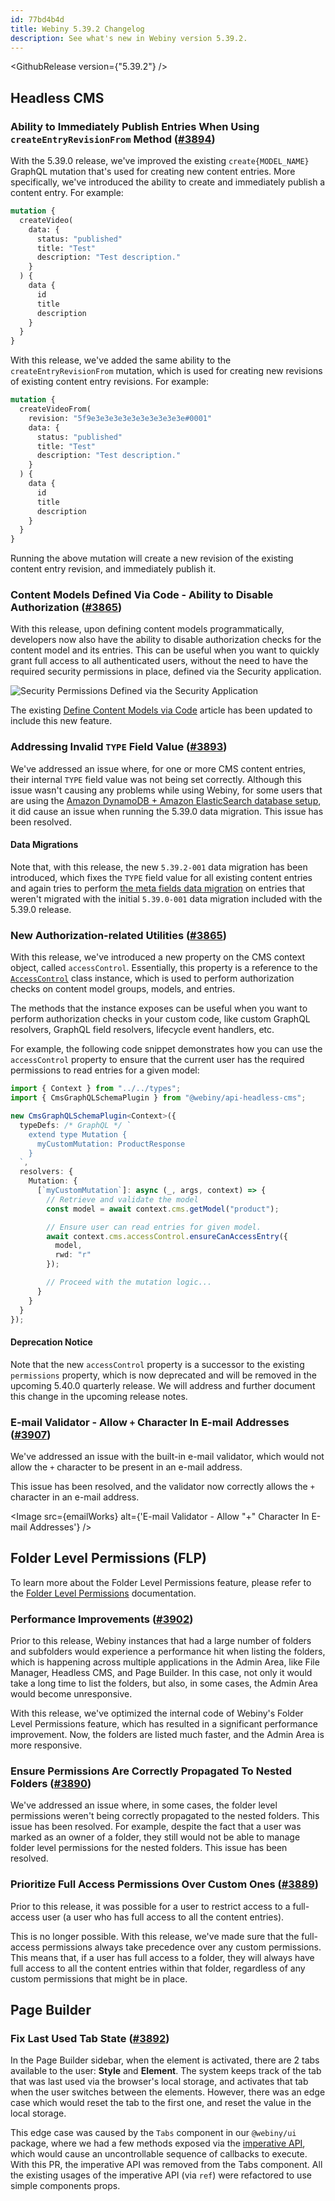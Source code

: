 ```yaml
---
id: 77bd4b4d
title: Webiny 5.39.2 Changelog
description: See what's new in Webiny version 5.39.2.
---
```



<GithubRelease version={"5.39.2"} />

## Headless CMS

### Ability to Immediately Publish Entries When Using `createEntryRevisionFrom` Method ([#3894](https://github.com/webiny/webiny-js/pull/3894))

With the 5.39.0 release, we've improved the existing `create{MODEL_NAME}` GraphQL mutation that's used for creating new content entries. More specifically, we've introduced the ability to create and immediately publish a content entry. For example:

```graphql
mutation {
  createVideo(
    data: {
      status: "published"
      title: "Test"
      description: "Test description."
    }
  ) {
    data {
      id
      title
      description
    }
  }
}
```

With this release, we've added the same ability to the `createEntryRevisionFrom` mutation, which is used for creating new revisions of existing content entry revisions. For example:

```graphql
mutation {
  createVideoFrom(
    revision: "5f9e3e3e3e3e3e3e3e3e3e3e#0001"
    data: {
      status: "published"
      title: "Test"
      description: "Test description."
    }
  ) {
    data {
      id
      title
      description
    }
  }
}
```

Running the above mutation will create a new revision of the existing content entry revision, and immediately publish it.

### Content Models Defined Via Code - Ability to Disable Authorization ([#3865](https://github.com/webiny/webiny-js/pull/3865))

With this release, upon defining content models programmatically, developers now also have the ability to disable authorization checks for the content model and its entries. This can be useful when you want to quickly grant full access to all authenticated users, without the need to have the required security permissions in place, defined via the Security application. 

<Image src={securityPermissions} alt="Security Permissions Defined via the Security Application" />

The existing [Define Content Models via Code](/docs/headless-cms/extending/content-models-via-code#disable-authorization-for-content-models-and-entries) article has been updated to include this new feature.

### Addressing Invalid `TYPE` Field Value ([#3893](https://github.com/webiny/webiny-js/pull/3893))

We've addressed an issue where, for one or more CMS content entries, their internal `TYPE` field value was not being set correctly. Although this issue wasn't causing any problems while using Webiny, for some users that are using the [Amazon DynamoDB + Amazon ElasticSearch database setup](/docs/5.38.x/architecture/introduction#different-database-setups), it did cause an issue when running the 5.39.0 data migration. This issue has been resolved.

#### Data Migrations

Note that, with this release, the new `5.39.2-001` data migration has been introduced, which fixes the `TYPE` field value for all existing content entries and again tries to perform [the meta fields data migration](/docs/release-notes/5.39.0/date-time-and-identity-meta-fields#data-migration) on entries that weren't migrated with the initial `5.39.0-001` data migration included with the 5.39.0 release.

### New Authorization-related Utilities ([#3865](https://github.com/webiny/webiny-js/pull/3865))

With this release, we've introduced a new property on the CMS context object, called `accessControl`. Essentially, this property is a reference to the [`AccessControl`](https://github.com/webiny/webiny-js/blob/dev/packages/api-headless-cms/src/crud/AccessControl/AccessControl.ts) class instance, which is used to perform authorization checks on content model groups, models, and entries.

The methods that the instance exposes can be useful when you want to perform authorization checks in your custom code, like custom GraphQL resolvers, GraphQL field resolvers, lifecycle event handlers, etc.

For example, the following code snippet demonstrates how you can use the `accessControl` property to ensure that the current user has the required permissions to read entries for a given model:

```ts
import { Context } from "../../types";
import { CmsGraphQLSchemaPlugin } from "@webiny/api-headless-cms";

new CmsGraphQLSchemaPlugin<Context>({
  typeDefs: /* GraphQL */ `
    extend type Mutation {
      myCustomMutation: ProductResponse
    }
  `,
  resolvers: {
    Mutation: {
      [`myCustomMutation`]: async (_, args, context) => {
        // Retrieve and validate the model
        const model = await context.cms.getModel("product");

        // Ensure user can read entries for given model.
        await context.cms.accessControl.ensureCanAccessEntry({
          model,
          rwd: "r"
        });

        // Proceed with the mutation logic...
      }
    }
  }
});
```

#### Deprecation Notice

Note that the new `accessControl` property is a successor to the existing `permissions` property, which is now deprecated and will be removed in the upcoming 5.40.0 quarterly release. We will address and further document this change in the upcoming release notes.

### E-mail Validator - Allow `+` Character In E-mail Addresses ([#3907](https://github.com/webiny/webiny-js/pull/3907))

We've addressed an issue with the built-in e-mail validator, which would not allow the `+` character to be present in an e-mail address. 

This issue has been resolved, and the validator now correctly allows the `+` character in an e-mail address.

<Image src={emailWorks} alt={'E-mail Validator - Allow "+" Character In E-mail Addresses'} />

## Folder Level Permissions (FLP)

<Alert type="info">

  To learn more about the Folder Level Permissions feature, please refer to the [Folder Level Permissions](/docs/enterprise/aacl/folder-level-permissions) documentation.

</Alert>

### Performance Improvements ([#3902](https://github.com/webiny/webiny-js/pull/3902))

Prior to this release, Webiny instances that had a large number of folders and subfolders would experience a performance hit when listing the folders, which is happening across multiple applications in the Admin Area, like File Manager, Headless CMS, and Page Builder. In this case, not only it would take a long time to list the folders, but also, in some cases, the Admin Area would become unresponsive.

With this release, we've optimized the internal code of Webiny's Folder Level Permissions feature, which has resulted in a significant performance improvement. Now, the folders are listed much faster, and the Admin Area is more responsive. 

### Ensure Permissions Are Correctly Propagated To Nested Folders ([#3890](https://github.com/webiny/webiny-js/pull/3890))

We've addressed an issue where, in some cases, the folder level permissions weren't being correctly propagated to the nested folders. This issue has been resolved. For example, despite the fact that a user was marked as an owner of a folder, they still would not be able to manage folder level permissions for the nested folders. This issue has been resolved. 

### Prioritize Full Access Permissions Over Custom Ones ([#3889](https://github.com/webiny/webiny-js/pull/3889))

Prior to this release, it was possible for a user to restrict access to a full-access user (a user who has full access to all the content entries). 

This is no longer possible. With this release, we've made sure that the full-access permissions always take precedence over any custom permissions. This means that, if a user has full access to a folder, they will always have full access to all the content entries within that folder, regardless of any custom permissions that might be in place.

## Page Builder

### Fix Last Used Tab State ([#3892](https://github.com/webiny/webiny-js/pull/3892))

In the Page Builder sidebar, when the element is activated, there are 2 tabs available to the user: **Style** and **Element**. The system keeps track of the tab that was last used via the browser's local storage, and activates that tab when the user switches between the elements. However, there was an edge case which would reset the tab to the first one, and reset the value in the local storage.

This edge case was caused by the `Tabs` component in our `@webiny/ui` package, where we had a few methods exposed via the [imperative API](https://react.dev/reference/react/useImperativeHandle), which would cause an uncontrollable sequence of callbacks to execute. With this PR, the imperative API was removed from the Tabs component. All the existing usages of the imperative API (via `ref`) were refactored to use simple components props.
